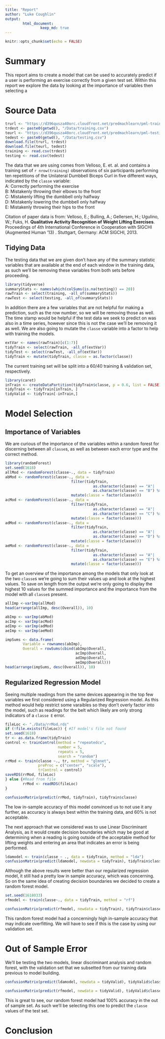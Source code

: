```yaml
---
title: "Report"
author: "Luke Coughlin"
output: 
        html_document:
                keep_md: true
---
```


```r
knitr::opts_chunk$set(echo = FALSE)
```


# Summary  
This report aims to create a model that can be used to accurately predict if a user is performing an exercise correctly from a given test set. Within this report we explore the data by looking at the importance of variables then selecting a


# Source Data  

```r
trurl <- "https://d396qusza40orc.cloudfront.net/predmachlearn/pml-training.csv"
trdest <- paste0(getwd(), "/Data/training.csv")
teurl <- "https://d396qusza40orc.cloudfront.net/predmachlearn/pml-testing.csv"
tedest <- paste0(getwd(), "/Data/testing.csv")
download.file(trurl, trdest)
download.file(teurl, tedest)
training <- read.csv(trdest)
testing <- read.csv(tedest)
```
The data that we are using comes from Velloso, E. et. al. and contains a training set of `r nrow(training)` observations of six participants performing ten repetitions of the Unilateral Dumbbell Biceps Curl in five different ways, indicated by the `classe` variable:  
A: Correctly performing the exercise  
B: Mistakenly throwing their elbows to the front  
C: Mistakenly lifting the dumbbell only halfway  
D: Mistakenly lowering the dumbbell only halfway  
E: Mistakenly throwing their hips to the front  

Citation of paper data is from: 
Velloso, E.; Bulling, A.; Gellersen, H.; Ugulino, W.; Fuks, H. **Qualitative Activity Recognition of Weight Lifting Exercises**. Proceedings of 4th International Conference in Cooperation with SIGCHI (Augmented Human '13) . Stuttgart, Germany: ACM SIGCHI, 2013. 

## Tidying Data  
The testing data that we are given don't have any of the summary statistic variables that are available at the end of each window in the training data, as such we'll be removing these variables from both sets before proceeding.  
```r
library(tidyverse)
summaryStats <- names(which(colSums(is.na(testing)) == 20))
rawTrain <- select(training, -all_of(summaryStats))
rawTest <- select(testing, -all_of(summaryStats))
```

In addition there are a few variables that are not helpful for making a prediction, such as the row number, so we will be removing those as well. The time stamp would be helpful if the test data we seek to predict on was also in a time series, however since this is not the case we'll be removing it as well. We are also going to mutate the `classe` variable into a factor to help with training the models.  
```r
extVar <- names(rawTrain)[c(1:7)]
tidyTrain <- select(rawTrain, -all_of(extVar))
tidyTest <- select(rawTest, -all_of(extVar))
tidyTrain <- mutate(tidyTrain, classe = as.factor(classe))
```

The current training set will be split into a 60/40 training & validation set, respectively.    
```r
library(caret)
inTrain <- createDataPartition(tidyTrain$classe, p = 0.6, list = FALSE)
tidyTrain <- tidyTrain[inTrain, ]
tidyValid <- tidyTrain[-inTrain,]

```

# Model Selection  

## Importance of Variables  

We are curious of the importance of the variables within a random forest for discerning between all `classe`s, as well as between each error type and the correct method. 
```r
library(randomForest)
set.seed(1618)
allMod <- randomForest(classe~., data = tidyTrain)
abMod <- randomForest(classe~., data = 
                              filter(tidyTrain,
                                        as.character(classe) == "A"|
                                        as.character(classe) == "B") %>%
                              mutate(classe = factor(classe)))
acMod <- randomForest(classe~., data = 
                              filter(tidyTrain,
                                        as.character(classe) == "A"|
                                        as.character(classe) == "C") %>%
                              mutate(classe = factor(classe)))
adMod <- randomForest(classe~., data = 
                              filter(tidyTrain,
                                        as.character(classe) == "A"|
                                        as.character(classe) == "D") %>%
                              mutate(classe = factor(classe)))
aeMod <- randomForest(classe~., data = 
                              filter(tidyTrain,
                                        as.character(classe) == "A"|
                                        as.character(classe) == "E") %>%
                              mutate(classe = factor(classe)))
```

To get an overview of the importance among the models that only look at the two `classe`s we're going to sum their values up and look at the highest values. To save on length from the output we're only going to display the highest 10 values for the summed importance and the importance from the model with all `classe`s present.

```r
allImp <-varImp(allMod)
head(arrange(allImp, desc(Overall)), 10)

abImp <- varImp(abMod)
acImp <- varImp(acMod)
adImp <- varImp(adMod)
aeImp <- varImp(aeMod)

impSums <- data.frame(
        Variable = rownames(abImp),
        Overall = rowSums(cbind(abImp$Overall, 
                                acImp$Overall,
                                adImp$Overall, 
                                aeImp$Overall)))
head(arrange(impSums, desc(Overall)), 10)
```

## Regularized Regression Model  
Seeing multiple readings from the same devices appearing in the top few variables we first considered using a Regularized Regression model. As this method would help restrict some varaibles so they don't overly factor into the model, such as readings for the belt which likely are only strong indicators of a `classe E` error.  
```r
fileLoc <- "./Data/rrMod.rds"
if (!file.exists(fileLoc)) { #If model's file not found
set.seed(1618)
tr <- as.data.frame(tidyTrain)
control <- trainControl(method = "repeatedcv",
                        number = 5,
                        repeats = 5,
                        search = "random")
rrMod <- train(classe ~., tr, method = "glmnet",
               preProc = c("center", "scale"),
               trControl = control)
saveRDS(rrMod, fileLoc)
} else {#Read from file
        rrMod <- readRDS(fileLoc)
}

confusionMatrix(predict(rrMod, tidyTrain), tidyTrain$classe)
```

The low in-sample accuracy of this model convinced us to not use it any further, as accuracy is always best within the training data, and 60% is not acceptable.   


The next approach that we considered was to use Linear Discriminant Analysis, as it would create decision boundaries which may be good at determining when a reading is going outside of the acceptable method for lifting weights and entering an area that indicates an error is being performed.  
```r
ldamodel <- train(classe ~ ., data = tidyTrain, method = "lda")
confusionMatrix(predict(ldamodel, newdata = tidyTrain), tidyTrain$classe)
```

Although the above results were better than our regularized regression model, it still had a pretty low in sample accuracy, which was concerning. So on the same idea of creating decision boundaries we decided to create a random forest model.
```r
set.seed(1618033)
rfmodel <- train(classe~., data = tidyTrain, method = "rf")
```
```r
confusionMatrix(predict(rfmodel, newdata = tidyTrain), tidyTrain$classe)
```
This random forest model had a concerningly high in-sample accuracy that may indicate overfitting. We will have to see if this is the case by using our validation set.


# Out of Sample Error  

We'll be testing the two models, linear discriminant analysis and random forest, with the validation set that we subsetted from our training data previous to model building.
```r
confusionMatrix(predict(ldamodel, newdata = tidyValid), tidyValid$classe)
```


```r
confusionMatrix(predict(rfmodel, newdata = tidyValid), tidyValid$classe)
```
This is great to see, our random forest model had 100% accuracy in the out of sample set. As such we'll be selecting this one to predict the `classe` values of the test set.  



# Conclusion

